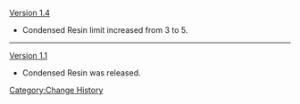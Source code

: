 [[Version 1.4]]
*Condensed Resin limit increased from 3 to 5.
----
[[Version 1.1]]
*Condensed Resin was released.
<noinclude>[[Category:Change History]]</noinclude>